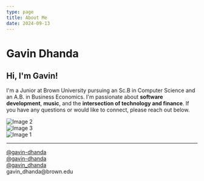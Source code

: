 ```yaml
---
type: page
title: About Me
date: 2024-09-13
---
```



# Gavin Dhanda

<h2 className={styles.welcomeGradient}> Hi, I'm Gavin! </h2>

<p> I'm a Junior at Brown University pursuing an Sc.B in Computer Science and an A.B. in Business Economics. I'm passionate about <b> software development</b>, <b>music</b>, and the <b>intersection of technology and finance</b>. If you have any questions or would like to connect, please reach out below. </p>

<div className={styles.imageRow}>
  <div className={styles.imageContainer}>
    <img src="/images/guitar.jpg" alt="Image 2" className={styles.edgeImage} />
  </div>
  <div className={styles.imageContainer}>
    <img src="/images/ranch.jpg" alt="Image 3" className={styles.midImage} />
  </div>
  <div className={styles.imageContainer}>
    <img src="/images/golf.jpg" alt="Image 1" className={styles.edgeImage} style={{ animationDelay: '2500ms' }}/>
  </div>
  
</div>

---
<div style={{ lineHeight: '0.2em' }}>
<div className={styles.iconContainer}>
  <Icon name="linkedin" size="1.5em" />
  <a href="https://linkedin.com/in/gavin-dhanda" target="_blank" rel="noopener noreferrer" >
    @gavin-dhanda
  </a>
</div>

<div className={styles.iconContainer}>
  <Icon name="github" size="1.5em"/>
  <a href="https://github.com/gavin-dhanda" target="_blank" rel="noopener noreferrer" >
    @gavin-dhanda
  </a>
</div>

<div className={styles.iconContainer}>
  <Icon name="instagram" size="1.5em" />
  <a href="https://instagram.com/gavin_dhanda/" target="_blank" rel="noopener noreferrer" >
    @gavin_dhanda
  </a>
</div>

<div className={styles.iconContainer}>
  <Icon name="email" size="1.5em" />
  gavin_dhanda@brown.edu 
</div>
</div>
